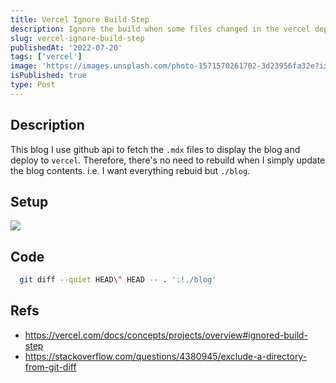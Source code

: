 ```yaml
---
title: Vercel Ignore Build Step
description: Ignore the build when some files changed in the vercel deployement.
slug: vercel-ignore-build-step
publishedAt: '2022-07-20'
tags: ['vercel']
image: 'https://images.unsplash.com/photo-1571570261702-3d23956fa32e?ixlib=rb-1.2.1&ixid=MnwxMjA3fDB8MHxwaG90by1wYWdlfHx8fGVufDB8fHx8&auto=format&fit=crop&w=1296&q=80'
isPublished: true
type: Post
---
```


## Description

This blog I use github api to fetch the `.mdx` files to display the blog and deploy to `vercel`.
Therefore, there's no need to rebuild when I simply update the blog contents.
i.e. I want everything rebuid but `./blog`.

## Setup

![](https://i.imgur.com/vk7Plad.png)

## Code

```bash
  git diff --quiet HEAD\^ HEAD -- . ':!./blog'
```

## Refs

- https://vercel.com/docs/concepts/projects/overview#ignored-build-step
- https://stackoverflow.com/questions/4380945/exclude-a-directory-from-git-diff
